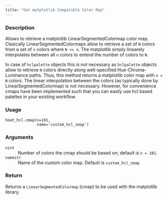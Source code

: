 ```yaml
---
title: "Get matplotlib Compatible Color Map"
---
```


### Description

Allows to retrieve a matplotlib LinearSegmentedColormap color map.
Clasically LinearSegmentedColormaps allow to retrieve a set of `N`
colors from a set of `n` colors where `N >> n`. The matplotlib
simply linearely interpolates between all `n` colors to extend
the number of colors to `N`.

In case of `hclpalette` objects this is not necessary as
`hclpalette` objects allow to retrieve `N` colors directly
along well-specified Hue-Chroma-Luminance paths. Thus, this method
returns a matplotlib color map with `n = N` colors. The linear 
interpolation between the colors (as typically done by
LinearSegmentedColormap) is not necessary. However, for convenience
cmaps have been implemented such that you can easily use hcl based
palettes in your existing workflow.

### Usage

<pre><code class='language-python'>heat_hcl.cmap(n=101,<br/>              name=&#x27;custom_hcl_cmap&#x27;)</code></pre>

### Arguments

<dl class="pyp-list param-list">
  <dt style = "white-space: nowrap; font-family: monospace; vertical-align: top">
   <code id="colorspace.palettes.heat_hcl.cmap:n">n</code><code class="argument-class">int</code>
  </dt>
 <dd>Number of colors the cmap should be based on; default is `n = 101`.</dd>
  <dt style = "white-space: nowrap; font-family: monospace; vertical-align: top">
   <code id="colorspace.palettes.heat_hcl.cmap:name">name</code><code class="argument-class">str</code>
  </dt>
 <dd>Name of the custom color map. Default is `custom_hcl_cmap`</dd>
</dl>

### Return

Returns a `LinearSegmentedColormap` (cmap) to be used
with the matplotlib library.
